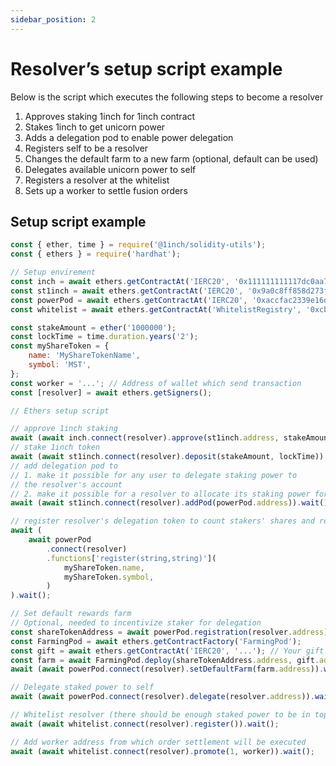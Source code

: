 ```yaml
---
sidebar_position: 2
---
```


# Resolver’s setup script example

Below is the script which executes the following steps to become a resolver

1. Approves staking 1inch for 1inch contract
2. Stakes 1inch to get unicorn power
3. Adds a delegation pod to enable power delegation
4. Registers self to be a resolver
5. Changes the default farm to a new farm (optional, default can be used)
6. Delegates available unicorn power to self
7. Registers a resolver at the whitelist
8. Sets up a worker to settle fusion orders

## Setup script example

```javascript
const { ether, time } = require('@1inch/solidity-utils');
const { ethers } = require('hardhat');

// Setup envirement
const inch = await ethers.getContractAt('IERC20', '0x111111111117dc0aa78b770fa6a738034120c302');
const st1inch = await ethers.getContractAt('IERC20', '0x9a0c8ff858d273f57072d714bca7411d717501d7');
const powerPod = await ethers.getContractAt('IERC20', '0xaccfac2339e16dc80c50d2fa81b5c2b049b4f947');
const whitelist = await ethers.getContractAt('WhitelistRegistry', '0xcb8308fcB7BC2f84ed1bEa2C016991D34de5cc77');

const stakeAmount = ether('1000000');
const lockTime = time.duration.years('2');
const myShareToken = {
	name: 'MyShareTokenName',
	symbol: 'MST',
};
const worker = '...'; // Address of wallet which send transaction
const [resolver] = await ethers.getSigners();

// Ethers setup script

// approve 1inch staking
await (await inch.connect(resolver).approve(st1inch.address, stakeAmount));
// stake 1inch token
await (await st1inch.connect(resolver).deposit(stakeAmount, lockTime)).wait();
// add delegation pod to
// 1. make it possible for any user to delegate staking power to
// the resolver's account
// 2. make it possible for a resolver to allocate its staking power for itself
await (await st1inch.connect(resolver).addPod(powerPod.address)).wait();

// register resolver's delegation token to count stakers' shares and rewards
await (
    await powerPod
        .connect(resolver)
        .functions['register(string,string)'](
            myShareToken.name,
            myShareToken.symbol,
        )
).wait();

// Set default rewards farm
// Optional, needed to incentivize staker for delegation
const shareTokenAddress = await powerPod.registration(resolver.address);
const FarmingPod = await ethers.getContractFactory('FarmingPod');
const gift = await ethers.getContractAt('IERC20', '...'); // Your gift token address
const farm = await FarmingPod.deploy(shareTokenAddress.address, gift.address);
await (await powerPod.connect(resolver).setDefaultFarm(farm.address)).wait();

// Delegate staked power to self
await (await powerPod.connect(resolver).delegate(resolver.address)).wait();

// Whitelist resolver (there should be enough staked power to be in top 5)
await (await whitelist.connect(resolver).register()).wait();

// Add worker address from which order settlement will be executed
await (await whitelist.connect(resolver).promote(1, worker)).wait();
```


